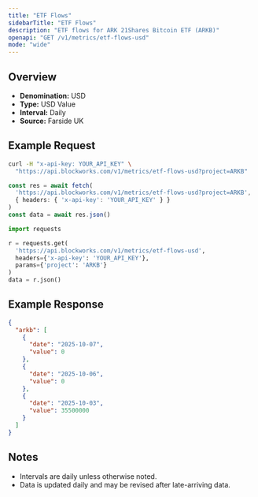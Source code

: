 ```yaml
---
title: "ETF Flows"
sidebarTitle: "ETF Flows"
description: "ETF flows for ARK 21Shares Bitcoin ETF (ARKB)"
openapi: "GET /v1/metrics/etf-flows-usd"
mode: "wide"
---
```


## Overview

- **Denomination:** USD
- **Type:** USD Value
- **Interval:** Daily
- **Source:** Farside UK

## Example Request

<CodeGroup>

```bash cURL
curl -H "x-api-key: YOUR_API_KEY" \
  "https://api.blockworks.com/v1/metrics/etf-flows-usd?project=ARKB"
```

```typescript TypeScript
const res = await fetch(
  'https://api.blockworks.com/v1/metrics/etf-flows-usd?project=ARKB',
  { headers: { 'x-api-key': 'YOUR_API_KEY' } }
)
const data = await res.json()
```

```python Python
import requests

r = requests.get(
  'https://api.blockworks.com/v1/metrics/etf-flows-usd',
  headers={'x-api-key': 'YOUR_API_KEY'},
  params={'project': 'ARKB'}
)
data = r.json()
```

</CodeGroup>

## Example Response

```json
{
  "arkb": [
    {
      "date": "2025-10-07",
      "value": 0
    },
    {
      "date": "2025-10-06",
      "value": 0
    },
    {
      "date": "2025-10-03",
      "value": 35500000
    }
  ]
}
```

## Notes
- Intervals are daily unless otherwise noted.
- Data is updated daily and may be revised after late-arriving data.